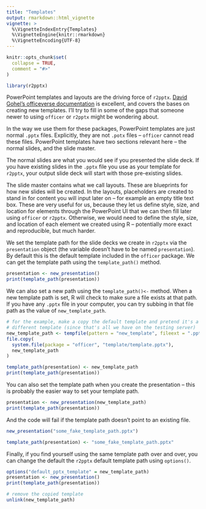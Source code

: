 ```yaml
---
title: "Templates"
output: rmarkdown::html_vignette
vignette: >
  %\VignetteIndexEntry{Templates}
  %\VignetteEngine{knitr::rmarkdown}
  %\VignetteEncoding{UTF-8}
---
```


```r
knitr::opts_chunk$set(
  collapse = TRUE,
  comment = "#>"
)
```

```r
library(r2pptx)
```

PowerPoint templates and layouts are the driving force of `r2pptx`. [David Gohel's officeverse documentation](https://ardata-fr.github.io/officeverse/about-office-documents.html#PowerPoint-layouts-and-masters) is excellent, and covers the bases on creating new templates. I'll try to fill in
some of the gaps that someone newer to using `officer` or `r2pptx` might be wondering about.

In the way we use them for these packages, PowerPoint templates are just normal `.pptx` files. Explicitly, they are not `.potx` files -- `officer` cannot read these files. PowerPoint templates have two sections relevant here -- the normal slides, and the slide master. 

The normal slides are what you would see if you presented the slide deck. If you have existing slides in the `.pptx` file you use as your template for `r2pptx`, your output slide deck
will start with those pre-existing slides. 

The slide master contains what we call layouts. These are blueprints for how new slides will be created. In the layouts, placeholders are created to stand in for content you will input later on -- for example an empty title text box. These are very useful for us, because they let us define style, size, and location for elements through the PowerPoint UI that we can then fill later using `officer` or `r2pptx`. Otherwise, we would need to define the style, size, and location of each element we created using R -- potentially more exact and reproducible, but much harder.

We set the template path for the slide decks we create in `r2pptx` via the `presentation` 
object (the variable doesn't have to be named `presentation`). By default this is the
default template included in the `officer` package. We can get the template path
using the `template_path()` method.

```r
presentation <- new_presentation()
print(template_path(presentation))
```

We can also set a new path using the `template_path()<-` method. When a new template path is set, R will check to make sure a file exists at that path. If you have any `.pptx` file in your computer, you can try subbing in that file path as the value of `new_template_path`.

```r
# for the example, make a copy the default template and pretend it's a totally
# different template (since that's all we have on the testing server)
new_template_path <- tempfile(pattern = "new_template", fileext = ".pptx")
file.copy(
  system.file(package = "officer", "template/template.pptx"),
  new_template_path
)
```


```r
template_path(presentation) <- new_template_path
print(template_path(presentation))
```

You can also set the template path when you create the presentation -- this is probably the easier way to set your template path.

```r
presentation <- new_presentation(new_template_path)
print(template_path(presentation))
```

And the code will fail if the template path doesn't point to an existing file.

```r
new_presentation("some_fake_template_path.pptx")
```

```r
template_path(presentation) <- "some_fake_template_path.pptx"
```

Finally, if you find yourself using the same template path over and over, you can change the default 
the `r2pptx` default template path using `options()`.

```r
options("default_pptx_template" = new_template_path)
presentation <- new_presentation()
print(template_path(presentation))
```

```r
# remove the copied template
unlink(new_template_path)
```
